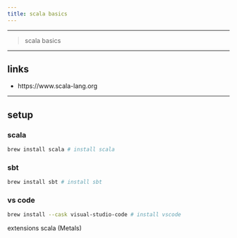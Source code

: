 ```yaml
---
title: scala basics
---
```


*********************************************************************

> scala basics

*********************************************************************

## links

* https://www.scala-lang.org

*********************************************************************

## setup

### scala

```sh
brew install scala # install scala
```

### sbt

```sh
brew install sbt # install sbt
```

### vs code

```sh
brew install --cask visual-studio-code # install vscode
```

extensions scala (Metals)
